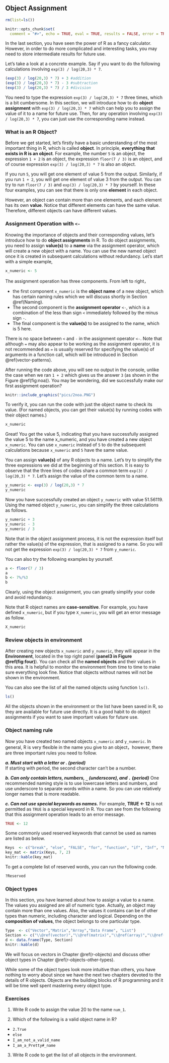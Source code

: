 
## Object Assignment {#Object-Assignment}

```r
rm(list=ls())
```

```r
knitr::opts_chunk$set(
  comment = "#>", echo = TRUE, eval = TRUE, results = FALSE, error = TRUE, fig.width = 6, warning = FALSE, collapse = TRUE)
```


In the last section, you have seen the power of R as a fancy calculator. However, in order to do more complicated and interesting tasks, you may need to store intermediate results for future use.  

Let's take a look at a concrete example. Say if you want to do the following calculations involving `exp(3) / log(20,3) * 7`.  

```r
(exp(3) / log(20,3) * 7) + 3 #addition
(exp(3) / log(20,3) * 7) - 3 #subtraction
(exp(3) / log(20,3) * 7) / 3 #division
```

You need to type the expression `exp(3) / log(20,3) * 7` three times, which is a bit cumbersome. In this section, we will introduce how to do **object assignment** with `exp(3) / log(20,3) * 7` which can help you to assign the value of it to a name for future use. Then, for any operation involving `exp(3) / log(20,3) * 7`, you can just use the corresponding name instead.  

### What is an R Object?

Before we get started, let's firstly have a basic understanding of the most important thing in R, which is called **object**. In principle, **everything that exists in R is an object**. For example, the number `5` is an object, the expression `1 + 2` is an object, the expression `floor(7 / 3)` is an object, and of course expression `exp(3) / log(20,3) * 7` is also an object.   

If you run `5`, you will get one element of value 5 from the output. Similarly, if you run `1 + 2`, you will get one element of value 3 from the output. You can try to run `floor(7 / 3)` and `exp(3) / log(20,3) * 7` by yourself.  In these four examples, you can see that there is only one **element** in each object.

However, an object can contain more than one elements, and each element has its own **value**. Notice that different elements can have the same value. Therefore, different objects can have different values. 



### Assignment Operation with `<-` {#assignment}

Knowing the importance of objects and their corresponding values, let's introduce how to do **object assignments** in R. To do object assignments, you need to assign **value(s)** to a **name** via the assignment operator, which will create a new object with a name. You can use the new named object once it is created in subsequent calculations without redundancy. Let's start with a simple example,

```r
x_numeric <- 5
```

The assignment operation has three components. From left to right，

- the first component `x_numeric` is the **object name** of a new object, which has certain naming rules which we will discuss shortly in Section \@ref(Naming). 
- The second component is the **assignment operator** `<-`, which is a combination of the less than sign `<` immediately followed by the minus sign `-`. 
- The final component is the **value(s)** to be assigned to the name, which is 5 here. 

::: {.infobox .caution data-latex="{caution}"}
There is no space between `<` and `-` in the assignment operator `<-`. Note that although `=` may also appear to be working as the assignment operator, it is not recommended as `=` is usually reserved for specifying the value(s) of arguments in a function call, which will be introduced in Section \@ref(vector-patterns).
:::

After running the code above, you will see no output in the console, unlike the case when we ran `1 + 2` which gives us the answer `3` (as shown in the Figure \@ref(fig:noa)). You may be wondering, did we successfully make our first assignment operation? 

```r
knitr::include_graphics("pics/2noa.PNG")
```

To verify it, you can run the code with just the object name to check its value. (For named objects, you can get their value(s) by running codes with their object names.)

```r
x_numeric
```

Great! You get the value 5, indicating that you have successfully assigned the value 5 to the name x_numeric, and you have created a new object `x_numeric`. You can use `x_numeric` instead of `5` to do the subsequent calculations because `x_numeric` and `5` have the same value. 

You can assign **value(s)** of any R objects to a name. Let's try to simplify the three expressions we did at the beginning of this section. It is easy to observe that the three lines of codes share a common term `exp(3) / log(20,3) * 7`. Let's assign the value of the common term to a name. 

```r
y_numeric <- exp(3) / log(20,3) * 7
y_numeric
```

Now you have successfully created an object `y_numeric` with value 51.56119. Using the named object `y_numeric`, you can simplify the three calculations as follows. 

```r
y_numeric + 3
y_numeric - 3
y_numeric / 3
```

::: {.infobox .caution data-latex="{caution}"}
Note that in the object assignment process, it is not the expression itself but rather the value(s) of the expression, that is assigned to a name. So you will not get the expression `exp(3) / log(20,3) * 7` from `y_numeric`. 
:::



You can also try the following examples by yourself.

```r
a <- floor(7 / 3) 
a
b <- 7%/%3
b
```

Clearly, using the object assignment, you can greatly simplify your code and avoid redundancy. 

Note that R object names are **case-sensitive**. For example, you have defined `x_numeric`, but if you type `X_numeric`, you will get an error message as follow. 

```r
X_numeric
```



### Review objects in environment

After creating new objects `x_numeric` and `y_numeric`, they will appear in the **Environment**, located in the top right panel (**panel3 in Figure \@ref(fig:four)**). You can check all the **named objects** and their values in this area. It is helpful to monitor the environment from time to time to make sure everything look fine. Notice that objects without names will not be shown in the environment.

You can also see the list of all the named objects using function `ls()`.

```r
ls()
```

All the objects shown in the environment or the list have been saved in R, so they are available for future use directly. It is a good habit to do object assignments if you want to save important values for future use.

### Object naming rule {#Naming}

Now you have created two named objects `x_numeric` and `y_numeric`. In general, R is very flexible in the name you give to an object，however, there are three important rules you need to follow.

***a. Must start with a letter or . (period)***     
If starting with period, the second character can't be a number.   

***b. Can only contain letters, numbers, `_` (underscore), and `.` (period)***
One recommended naming style is to use lowercase letters and numbers, and use underscore to separate words within a name. So you can use relatively longer names that is more readable.

***c. Can not use special keywords as names.***
For example, **TRUE <- 12** is not permitted as `TRUE` is a special keyword in R. You can see from the following that this assignment operation leads to an error message. 

```r
TRUE <- 12
```

Some commonly used reserved keywords that cannot be used as names are listed as below.


```r
Keys  <- c("break", "else", "FALSE", "for", "function", "if", "Inf", "NA", "NaN", "next", "repeat", "return", "TRUE", "while")
key_mat <- matrix(Keys, 7, 2)
knitr::kable(key_mat)
```

To get a complete list of reserved words, you can run the following code.
```r
?Reserved
```


### Object types

In this section, you have learned about how to assign a value to a name. The values you assigned are all of numeric type. Actually, an object may contain more than one values. Also, the values it contains can be of other types than numeric, including character and logical. Depending on the **composition of values**, the object belongs to one particular type. 



```r
Type  <- c("Vector","Matrix","Array","Data Frame", "List")
Section <- c("\\@ref(vector)","\\@ref(matrix)","\\@ref(array)","\\@ref(dataframe)","\\@ref(list)")
d <- data.frame(Type, Section)
knitr::kable(d)
```

We will focus on vectors in Chapter \@ref(r-objects) and discuss other object types in Chapter \@ref(r-objects-other-types).

While some of the object types look more intuitive than others, you have nothing to worry about since we have the next two chapters devoted to the details of R objects. Objects are the building blocks of R programming and it will be time well spent mastering every object type. 


### Exercises

1. Write R code to assign the value 20 to the name `num_1`.

2. Which of the following is a valid object name in R?

- `2.True`
- `else`
- `I_am_not_a_valid_name`
- `I_am_a_Pretty#_name`

3. Write R code to get the list of all objects in the environment.


